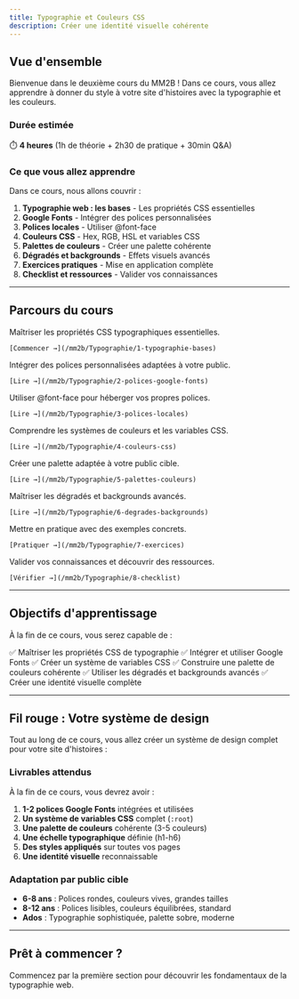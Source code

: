 ```yaml
---
title: Typographie et Couleurs CSS
description: Créer une identité visuelle cohérente
---
```



## Vue d'ensemble

Bienvenue dans le deuxième cours du MM2B ! Dans ce cours, vous allez apprendre à donner du style à votre site d'histoires avec la typographie et les couleurs.

### Durée estimée
⏱️ **4 heures** (1h de théorie + 2h30 de pratique + 30min Q&A)

### Ce que vous allez apprendre

Dans ce cours, nous allons couvrir :

1. **Typographie web : les bases** - Les propriétés CSS essentielles
2. **Google Fonts** - Intégrer des polices personnalisées
3. **Polices locales** - Utiliser @font-face
4. **Couleurs CSS** - Hex, RGB, HSL et variables CSS
5. **Palettes de couleurs** - Créer une palette cohérente
6. **Dégradés et backgrounds** - Effets visuels avancés
7. **Exercices pratiques** - Mise en application complète
8. **Checklist et ressources** - Valider vos connaissances

---

## Parcours du cours

<CardGrid>
  <Card title="1. Typographie : les bases" icon="document">
    Maîtriser les propriétés CSS typographiques essentielles.

    [Commencer →](/mm2b/Typographie/1-typographie-bases)
  </Card>

  <Card title="2. Google Fonts" icon="external">
    Intégrer des polices personnalisées adaptées à votre public.

    [Lire →](/mm2b/Typographie/2-polices-google-fonts)
  </Card>

  <Card title="3. Polices locales" icon="setting">
    Utiliser @font-face pour héberger vos propres polices.

    [Lire →](/mm2b/Typographie/3-polices-locales)
  </Card>

  <Card title="4. Couleurs CSS" icon="swatch">
    Comprendre les systèmes de couleurs et les variables CSS.

    [Lire →](/mm2b/Typographie/4-couleurs-css)
  </Card>

  <Card title="5. Palettes de couleurs" icon="random">
    Créer une palette adaptée à votre public cible.

    [Lire →](/mm2b/Typographie/5-palettes-couleurs)
  </Card>

  <Card title="6. Dégradés & Backgrounds" icon="star">
    Maîtriser les dégradés et backgrounds avancés.

    [Lire →](/mm2b/Typographie/6-degrades-backgrounds)
  </Card>

  <Card title="7. Exercices" icon="pencil">
    Mettre en pratique avec des exemples concrets.

    [Pratiquer →](/mm2b/Typographie/7-exercices)
  </Card>

  <Card title="8. Checklist & Ressources" icon="approve-check">
    Valider vos connaissances et découvrir des ressources.

    [Vérifier →](/mm2b/Typographie/8-checklist)
  </Card>
</CardGrid>

---

## Objectifs d'apprentissage

À la fin de ce cours, vous serez capable de :

✅ Maîtriser les propriétés CSS de typographie
✅ Intégrer et utiliser Google Fonts
✅ Créer un système de variables CSS
✅ Construire une palette de couleurs cohérente
✅ Utiliser les dégradés et backgrounds avancés
✅ Créer une identité visuelle complète

---

## Fil rouge : Votre système de design

Tout au long de ce cours, vous allez créer un système de design complet pour votre site d'histoires :

### Livrables attendus

À la fin de ce cours, vous devrez avoir :

1. **1-2 polices Google Fonts** intégrées et utilisées
2. **Un système de variables CSS** complet (`:root`)
3. **Une palette de couleurs** cohérente (3-5 couleurs)
4. **Une échelle typographique** définie (h1-h6)
5. **Des styles appliqués** sur toutes vos pages
6. **Une identité visuelle** reconnaissable

### Adaptation par public cible

- **6-8 ans** : Polices rondes, couleurs vives, grandes tailles
- **8-12 ans** : Polices lisibles, couleurs équilibrées, standard
- **Ados** : Typographie sophistiquée, palette sobre, moderne

---

## Prêt à commencer ?

Commencez par la première section pour découvrir les fondamentaux de la typographie web.